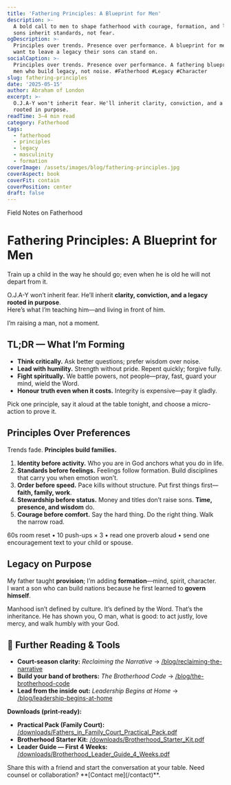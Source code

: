 ```yaml
---
title: 'Fathering Principles: A Blueprint for Men'
description: >-
  A bold call to men to shape fatherhood with courage, formation, and legacy—so
  sons inherit standards, not fear.
ogDescription: >-
  Principles over trends. Presence over performance. A blueprint for men who
  want to leave a legacy their sons can stand on.
socialCaption: >-
  Principles over trends. Presence over performance. A fathering blueprint for
  men who build legacy, not noise. #Fatherhood #Legacy #Character
slug: fathering-principles
date: '2025-05-15'
author: Abraham of London
excerpt: >-
  O.J.A-Y won't inherit fear. He'll inherit clarity, conviction, and a legacy
  rooted in purpose.
readTime: 3–4 min read
category: Fatherhood
tags:
  - fatherhood
  - principles
  - legacy
  - masculinity
  - formation
coverImage: /assets/images/blog/fathering-principles.jpg
coverAspect: book
coverFit: contain
coverPosition: center
draft: false
---
```


<HeroEyebrow>Field Notes on Fatherhood</HeroEyebrow>

# Fathering Principles: A Blueprint for Men

<Verse cite="Proverbs 22:6">
  Train up a child in the way he should go; even when he is old he will not depart from it.
</Verse>

O.J.A-Y won’t inherit fear. He’ll inherit **clarity, conviction, and a legacy rooted in purpose**.  
Here’s what I’m teaching him—and living in front of him.

<PullLine>
  I’m raising a man, not a moment.
</PullLine>

<Rule />

## TL;DR — What I’m Forming
- **Think critically.** Ask better questions; prefer wisdom over noise.  
- **Lead with humility.** Strength without pride. Repent quickly; forgive fully.  
- **Fight spiritually.** We battle powers, not people—pray, fast, guard your mind, wield the Word.  
- **Honour truth even when it costs.** Integrity is expensive—pay it gladly.

<Callout tone="key" title="One move today">
  Pick one principle, say it aloud at the table tonight, and choose a micro-action to prove it.
</Callout>

<Rule />

## Principles Over Preferences

Trends fade. **Principles build families.**

1. **Identity before activity.** Who you are in God anchors what you do in life.  
2. **Standards before feelings.** Feelings follow formation. Build disciplines that carry you when emotion won’t.  
3. **Order before speed.** Pace kills without structure. Put first things first—**faith, family, work**.  
4. **Stewardship before status.** Money and titles don’t raise sons. **Time, presence, and wisdom** do.  
5. **Courage before comfort.** Say the hard thing. Do the right thing. Walk the narrow road.

<Note tone="info" title="Daily micro-rule (8 minutes)">
  60s room reset • 10 push-ups × 3 • read one proverb aloud • send one encouragement text to your child or spouse.
</Note>

<Rule />

## Legacy on Purpose

My father taught **provision**; I’m adding **formation**—mind, spirit, character.  
I want a son who can build nations because he first learned to **govern himself**.

<PullLine>
  Manhood isn’t defined by culture. It’s defined by the Word. That’s the inheritance.
</PullLine>

<Verse cite="Micah 6:8">
  He has shown you, O man, what is good: to act justly, love mercy, and walk humbly with your God.
</Verse>

<Rule />

## 🔗 Further Reading & Tools

- **Court-season clarity:** *Reclaiming the Narrative* → [/blog/reclaiming-the-narrative](/blog/reclaiming-the-narrative)  
- **Build your band of brothers:** *The Brotherhood Code* → [/blog/the-brotherhood-code](/blog/the-brotherhood-code)  
- **Lead from the inside out:** *Leadership Begins at Home* → [/blog/leadership-begins-at-home](/blog/leadership-begins-at-home)

**Downloads (print-ready):**  
- **Practical Pack (Family Court):** [/downloads/Fathers_in_Family_Court_Practical_Pack.pdf](/downloads/Fathers_in_Family_Court_Practical_Pack.pdf)  
- **Brotherhood Starter Kit:** [/downloads/Brotherhood_Starter_Kit.pdf](/downloads/Brotherhood_Starter_Kit.pdf)  
- **Leader Guide — First 4 Weeks:** [/downloads/Brotherhood_Leader_Guide_4_Weeks.pdf](/downloads/Brotherhood_Leader_Guide_4_Weeks.pdf)

<Rule />

<Note tone="key" title="Build with Us">
  Share this with a friend and start the conversation at your table.  
  Need counsel or collaboration? **[Contact me](/contact)**.
</Note>

<ShareRow
  text="Fathering principles for men who want to leave a legacy their sons can stand on—identity, order, courage, presence."
  hashtags="Fatherhood,Legacy,Character"
/>
